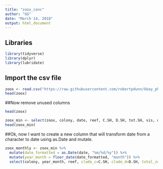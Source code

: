 ```yaml
---
title: "zoox_conc"
author: "GG"
date: "March 14, 2018"
output: html_document
---
```


## Libraries

```r
library(tidyverse)
library(dplyr)
library(lubridate)
```

## Import the csv file
```r

zoox <- read.csv("https://raw.githubusercontent.com/robertpdunn/kbay_physical/master/data/bleaching_symbionts.csv")
head(zoox)

```


##Now remove unused columns

```r
head(zoox)

zoox_min <- select(zoox, colony, date, reef, C.SH, D.SH, tot.SH, vis, days)
head(zoox_min)
```

##Ok, now I want to create a new column that will transform date from a character to date using as.Date and mutate. 

```r
zoox_monthly <- zoox_min %>% 
  mutate(date_formatted = as.Date(date, "%m/%d/%y")) %>% 
  mutate(year_month = floor_date(date_formatted, "month")) %>%
  select(colony, year_month, reef, clade_c=C.SH, clade_d=D.SH, total_zoox=tot.SH, vis, days, date_formatted, date)


```

```r

```




























